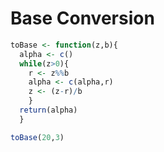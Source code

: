 Base Conversion
=====

```r

toBase <- function(z,b){
  alpha <- c()
  while(z>0){
    r <- z%%b
    alpha <- c(alpha,r)
    z <- (z-r)/b
    }
  return(alpha)
  }

toBase(20,3)

```
